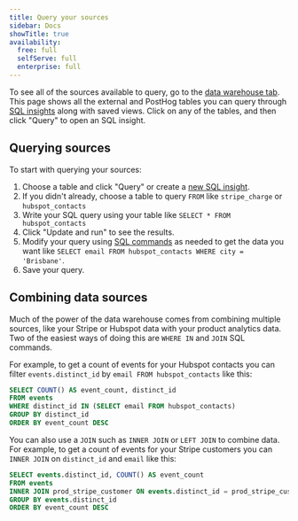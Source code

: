 ```yaml
---
title: Query your sources
sidebar: Docs
showTitle: true
availability:
  free: full
  selfServe: full
  enterprise: full
---
```



To see all of the sources available to query, go to the [data warehouse tab](https://us.posthog.com/data-warehouse). This page shows all the external and PostHog tables you can query through [SQL insights](/docs/product-analytics/sql) along with saved views. Click on any of the tables, and then click "Query" to open an SQL insight.

<ProductScreenshot
  imageLight={DataWarehouseLight} 
  imageDark={DataWarehouseDark} 
  alt="Data warehouse tab in PostHog app" 
  classes="rounded"
/>

## Querying sources

To start with querying your sources:

1. Choose a table and click "Query" or create a [new SQL insight](https://us.posthog.com/insights/new).
2. If you didn't already, choose a table to query `FROM` like `stripe_charge` or `hubspot_contacts`
3. Write your SQL query using your table like `SELECT * FROM hubspot_contacts`
4. Click "Update and run" to see the results.
5. Modify your query using [SQL commands](/docs/product-analytics/sql) as needed to get the data you want like `SELECT email FROM hubspot_contacts WHERE city = 'Brisbane'`.
6. Save your query.

<ProductScreenshot
    imageLight={QueryLight} 
    imageDark={QueryDark} 
    alt="Querying a source in PostHog" 
    classes="rounded"
  />

## Combining data sources

Much of the power of the data warehouse comes from combining multiple sources, like your Stripe or Hubspot data with your product analytics data. Two of the easiest ways of doing this are `WHERE IN` and `JOIN` SQL commands.

For example, to get a count of events for your Hubspot contacts you can filter `events.distinct_id` by `email FROM hubspot_contacts` like this:

```sql
SELECT COUNT() AS event_count, distinct_id
FROM events
WHERE distinct_id IN (SELECT email FROM hubspot_contacts)
GROUP BY distinct_id
ORDER BY event_count DESC
```

You can also use a `JOIN` such as `INNER JOIN` or `LEFT JOIN` to combine data. For example, to get a count of events for your Stripe customers you can `INNER JOIN` on `distinct_id` and `email` like this:

```SQL
SELECT events.distinct_id, COUNT() AS event_count
FROM events
INNER JOIN prod_stripe_customer ON events.distinct_id = prod_stripe_customer.email
GROUP BY events.distinct_id
ORDER BY event_count DESC
```
